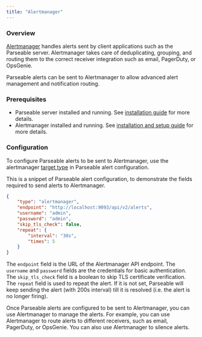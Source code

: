 ```yaml
---
title: "Alertmanager"
---
```


### Overview
[Alertmanager](https://github.com/prometheus/alertmanager) handles alerts sent by client applications such as the Parseable server. Alertmanager takes care of deduplicating, grouping, and routing them to the correct receiver integration such as email, PagerDuty, or OpsGenie.

Parseable alerts can be sent to Alertmanager to allow advanced alert management and notification routing.

### Prerequisites

- Parseable server installed and running. See [installation guide](/docs/installation) for more details.
- Alertmanager installed and running. See [installation and setup guide](https://github.com/prometheus/alertmanager) for more details.

### Configuration

To configure Parseable alerts to be sent to Alertmanager, use the alertmanager [target type](/docs/features/alerts#alertmanager) in Parseable alert configuration.

This is a snippet of Parseable alert configuration, to demonstrate the fields required to send alerts to Alertmanager.

```json
{
	"type": "alertmanager",
	"endpoint": "http://localhost:9093/api/v2/alerts",
	"username": "admin",
	"password": "admin",
	"skip_tls_check": false,
	"repeat": {
		"interval": "30s",
		"times": 5
	}
}
```

The `endpoint` field is the URL of the Alertmanager API endpoint. The `username` and `password` fields are the credentials for basic authentication. The `skip_tls_check` field is a boolean to skip TLS certificate verification. The `repeat` field is used to repeat the alert. If it is not set, Parseable will keep sending the alert (with 200s interval) till it is resolved (i.e. the alert is no longer firing).

Once Parseable alerts are configured to be sent to Alertmanager, you can use Alertmanager to manage the alerts. For example, you can use Alertmanager to route alerts to different receivers, such as email, PagerDuty, or OpsGenie. You can also use Alertmanager to silence alerts.

